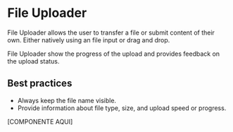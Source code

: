 # File Uploader

File Uploader allows the user to transfer a file or submit content of their own. Either natively using an file input or drag and drop.

File Uploader show the progress of the upload and provides feedback on the upload status.

## Best practices

- Always keep the file name visible.
- Provide information about file type, size, and upload speed or progress.

[COMPONENTE AQUI]
